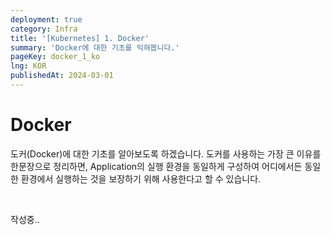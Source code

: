 ```yaml
---
deployment: true
category: Infra
title: '[Kubernetes] 1. Docker'
summary: 'Docker에 대한 기초를 익혀봅니다.'
pageKey: docker_1_ko
lng: KOR
publishedAt: 2024-03-01
---
```


# Docker

도커(Docker)에 대한 기초를 알아보도록 하겠습니다.
도커를 사용하는 가장 큰 이유를 한문장으로 정리하면, Application의 실행 환경을 동일하게 구성하여
어디에서든 동일한 환경에서 실행하는 것을 보장하기 위해 사용한다고 할 수 있습니다.

<br />

작성중..
